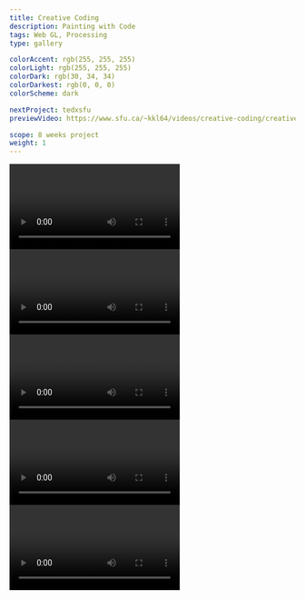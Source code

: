 ```yaml
---
title: Creative Coding
description: Painting with Code
tags: Web GL, Processing
type: gallery

colorAccent: rgb(255, 255, 255)
colorLight: rgb(255, 255, 255)
colorDark: rgb(30, 34, 34)
colorDarkest: rgb(0, 0, 0)
colorScheme: dark

nextProject: tedxsfu
previewVideo: https://www.sfu.ca/~kkl64/videos/creative-coding/creative-coding-experiments-cover.mp4

scope: 8 weeks project
weight: 1
---
```


<Spacer />

<LayoutFull>
  <Video
    src="https://www.sfu.ca/~kkl64/videos/creative-coding/touchpoint.mp4"
    width={2780}
    height={1630}
    preload="auto"
  >
    <Caption
      label="1"
      text="Landing page WebGL shader for Touchpoint conference."
      wideSpacing
    />
  </Video>
</LayoutFull>

<LayoutFull>
  <Video
    src="https://www.sfu.ca/~kkl64/videos/creative-coding/fluid.mp4"
    width={2780}
    height={1630}
    preload="auto"
  >
    <Caption
      label="2"
      text="Shader experiment: Stylised fluid simulation WebGL."
      wideSpacing
    />
  </Video>
</LayoutFull>

<LayoutFull>
  <Video
    src="https://www.sfu.ca/~kkl64/videos/creative-coding/shooter.mp4"
    width={2780}
    height={1630}
    preload="auto"
  >
    <Caption
      label="3"
      text="A passion project space shooter written in processing with unique physics and particle system. ✨ We love camera shakes and particle effects ✨"
      wideSpacing
    />
  </Video>
</LayoutFull>

<LayoutFull>
  <Video
    src="https://www.sfu.ca/~kkl64/videos/creative-coding/generative-pattern.mp4"
    width={2780}
    height={1630}
    preload="auto"
  >
    <Caption
      label="4"
      text="A procedural grid based pattern generator that is extensible by code. Written in Typescript and React using HTML Canvas API"
      wideSpacing
    />
  </Video>
</LayoutFull>

<LayoutFull extraMargin>
  <Video
    src="https://www.sfu.ca/~kkl64/videos/creative-coding/game-engine.mp4"
    width={2780}
    height={1630}
    preload="auto"
  >
    <Caption
      label="5"
      text="A game engine project working with my comp-sci brother after he took a graphics rendering course. My first time working with WebGL."
      wideSpacing
      forImage={false}
      topPadding
    />
  </Video>
</LayoutFull>
